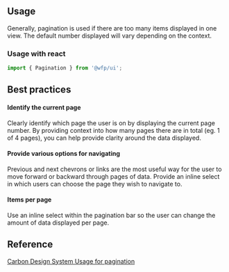 
## Usage

Generally, pagination is used if there are too many items displayed in one view. The default number displayed will vary depending on the context.

### Usage with react

```js
import { Pagination } from '@wfp/ui';
```

## Best practices

#### Identify the current page

Clearly identify which page the user is on by displaying the current page number. By providing context into how many pages there are in total (eg. 1 of 4 pages), you can help provide clarity around the data displayed.

#### Provide various options for navigating

Previous and next chevrons or links are the most useful way for the user to move forward or backward through pages of data. Provide an inline select in which users can choose the page they wish to navigate to.

#### Items per page

Use an inline select within the pagination bar so the user can change the amount of data displayed per page.

## Reference

[Carbon Design System Usage for pagination](https://www.carbondesignsystem.com/components/pagination/usage)
